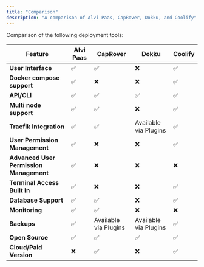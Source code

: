 ```yaml
---
title: "Comparison"
description: "A comparison of Alvi Paas, CapRover, Dokku, and Coolify"
---
```


Comparison of the following deployment tools:

| Feature                                 | Alvi Paas | CapRover              | Dokku                 | Coolify |
| --------------------------------------- | --------- | --------------------- | --------------------- | ------- |
| **User Interface**                      | ✅        | ✅                    | ❌                    | ✅      |
| **Docker compose support**              | ✅        | ❌                    | ❌                    | ✅      |
| **API/CLI**                             | ✅        | ✅                    | ✅                    | ✅      |
| **Multi node support**                  | ✅        | ✅                    | ❌                    | ✅      |
| **Traefik Integration**                 | ✅        | ✅                    | Available via Plugins | ✅      |
| **User Permission Management**          | ✅        | ❌                    | ❌                    | ✅      |
| **Advanced User Permission Management** | ✅        | ❌                    | ❌                    | ❌      |
| **Terminal Access Built In**            | ✅        | ❌                    | ❌                    | ✅      |
| **Database Support**                    | ✅        | ✅                    | ❌                    | ✅      |
| **Monitoring**                          | ✅        | ✅                    | ❌                    | ❌      |
| **Backups**                             | ✅        | Available via Plugins | Available via Plugins | ✅      |
| **Open Source**                         | ✅        | ✅                    | ✅                    | ✅      |
| **Cloud/Paid Version**                  | ❌        | ✅                    | ❌                    | ✅      |
